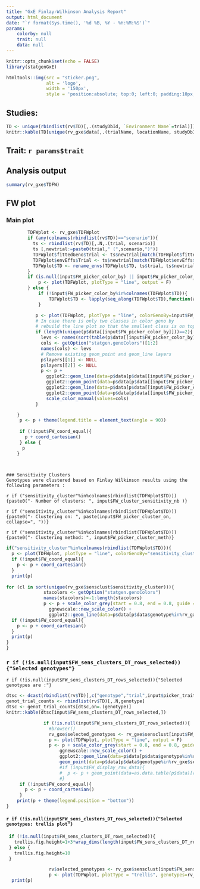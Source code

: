 ```yaml
---
title: "GxE Finlay-Wilkinson Analysis Report"
output: html_document
date: "`r format(Sys.time(), '%d %B, %Y - %H:%M:%S')`"
params: 
    colorby: null
    trait: null
    data: null
---
```


```r
knitr::opts_chunk$set(echo = FALSE)
library(statgenGxE)
```
```r
htmltools::img(src = "sticker.png", 
               alt = 'logo',
               width = '150px',
               style = 'position:absolute; top:0; left:0; padding:10px;')
```

## Studies:
```r
TD <- unique(rbindlist(rv$TD)[,.(studyDbId, `Environment Name`=trial)])
knitr::kable(TD[unique(rv_gxe$data[,.(trialName, locationName, studyDbId, studyName)])[studyDbId%in%input$picker_env], on=.(studyDbId)])
```

## Trait: `r params$trait`
## Analysis output
```r
summary(rv_gxe$TDFW)
```

## FW plot

### Main plot
```r
        TDFWplot <- rv_gxe$TDFWplot
        if (any(colnames(rbindlist(rv$TD))=="scenario")){
          ts <- rbindlist(rv$TD)[,.N,.(trial, scenario)]
          ts [,newtrial:=paste0(trial," (",scenario,")")]
          TDFWplot$fittedGeno$trial <- ts$newtrial[match(TDFWplot$fittedGeno$trial, ts$trial)]
          TDFWplot$envEffs$Trial <- ts$newtrial[match(TDFWplot$envEffs$Trial, ts$trial)]
          TDFWplot$TD <- rename_envs(TDFWplot$TD, ts$trial, ts$newtrial)
        }
        if (is.null(input$FW_picker_color_by) || input$FW_picker_color_by=="sensitivity clusters"  || input$FW_picker_color_by=="Nothing"){
            p <- plot(TDFWplot, plotType = "line", output = F)
        } else {
            if (!input$FW_picker_color_by%in%colnames(TDFWplot$TD)){
                TDFWplot$TD <- lapply(seq_along(TDFWplot$TD),function(a) data.table(TDFWplot$TD[[a]])[data.table(rv$TD[[a]])[,.SD, .SDcols=c("genotype",input$FW_picker_color_by)], on=.(genotype)])
            }

           p <- plot(TDFWplot, plotType = "line", colorGenoBy=input$FW_picker_color_by,output = F)
           # In case there is only two classes in color geno by
           # rebuild the line plot so that the smallest class is on top
           if (length(unique(p$data[[input$FW_picker_color_by]]))==2){
             levs <- names(sort(table(p$data[[input$FW_picker_color_by]])))
             cols <- getOption("statgen.genoColors")[1:2]
             names(cols) <- levs
             # Remove existing geom_point and geom_line layers
             p$layers[[1]] <- NULL
             p$layers[[2]] <- NULL
             p <- p + 
               ggplot2::geom_line(data=p$data[p$data[[input$FW_picker_color_by]]==levs[2],], aes(y = fitted, color=get(input$FW_picker_color_by)), size=0.5) +
               ggplot2::geom_point(data=p$data[p$data[[input$FW_picker_color_by]]==levs[2],], aes(y = fitted, color=get(input$FW_picker_color_by)), size=1) +
               ggplot2::geom_line(data=p$data[p$data[[input$FW_picker_color_by]]==levs[1],], aes(y = fitted, color=get(input$FW_picker_color_by)), size=2) +
               ggplot2::geom_point(data=p$data[p$data[[input$FW_picker_color_by]]==levs[1],], aes(y = fitted, color=get(input$FW_picker_color_by)), size=2) +
               scale_color_manual(values=cols)
           }

    }
     p <- p + theme(legend.title = element_text(angle = 90))
     
     if (!input$FW_coord_equal){
       p + coord_cartesian()
     } else {
      p
    }

    
```
<!-- Optional Sensitivity Clusters section -->

```asis
### Sensitivity Clusters
Genotypes were clustered based on Finlay Wilkinson results using the following parameters :
```

`r if ("sensitivity_cluster"%in%colnames(rbindlist(TDFWplot$TD))){paste0("- Number of clusters: ", input$FW_cluster_sensitivity_nb )}`

`r if ("sensitivity_cluster"%in%colnames(rbindlist(TDFWplot$TD))){paste0("- Clustering on: ", paste(input$FW_picker_cluster_on, collapse=", "))}`

`r if ("sensitivity_cluster"%in%colnames(rbindlist(TDFWplot$TD))){paste0("- Clustering method: ", input$FW_picker_cluster_meth)}`


```r
if("sensitivity_cluster"%in%colnames(rbindlist(TDFWplot$TD))){
  p <- plot(TDFWplot, plotType = "line", colorGenoBy="sensitivity_cluster", output=FALSE)
  if (!input$FW_coord_equal){
    p <- p + coord_cartesian()
  } 
  print(p)
          
for (cl in sort(unique(rv_gxe$sensclust$sensitivity_cluster))){
              stacolors <- getOption("statgen.genoColors")
              names(stacolors)<-1:length(stacolors)
              p <- p + scale_color_grey(start = 0.8, end = 0.8, guide = "none") + ggtitle(label = paste0("Sensitivity cluster ",cl)) +
                ggnewscale::new_scale_color() + 
                ggplot2::geom_line(data=p$data[p$data$genotype%in%rv_gxe$sensclust[sensitivity_cluster==cl, Genotype],], aes(y = fitted, color=sensitivity_cluster), size=1) + scale_color_manual(values = stacolors)
  if (!input$FW_coord_equal){
    p <- p + coord_cartesian()
  } 
  print(p)
}
}
```

<!-- Optional Selected genotypes section -->
### `r if (!is.null(input$FW_sens_clusters_DT_rows_selected)){"Selected genotypes"}`
`r if (!is.null(input$FW_sens_clusters_DT_rows_selected)){"Selected genotypes are :"}`

```r
dtsc <- dcast(rbindlist(rv$TD)[,c("genotype","trial",input$picker_trait), with = F],genotype~trial)[rv_gxe$sensclust, on=.(genotype=Genotype)][,-c("SE_GenMean","SE_Sens","MSdeviation")]
genot_trial_counts <- rbindlist(rv$TD)[,.N,genotype]
dtsc <- genot_trial_counts[dtsc,on=.(genotype)]
knitr::kable(dtsc[input$FW_sens_clusters_DT_rows_selected,])
```

```r
              if (!is.null(input$FW_sens_clusters_DT_rows_selected)){
                #browser()
                rv_gxe$selected_genotypes <- rv_gxe$sensclust[input$FW_sens_clusters_DT_rows_selected,]$Genotype
                p <- plot(TDFWplot, plotType = "line", output = F)
                p <- p + scale_color_grey(start = 0.8, end = 0.8, guide = "none") +
                    ggnewscale::new_scale_color() + 
                    ggplot2::geom_line(data=p$data[p$data$genotype%in%rv_gxe$selected_genotypes,], aes(y = fitted, color=genotype), size=2) + 
                    geom_point(data=p$data[p$data$genotype%in%rv_gxe$selected_genotypes,], aes(color=genotype), size=3) + theme(legend.position = "right")
                    #if (input$FW_display_raw_data){
                    #  p <- p + geom_point(data=as.data.table(p$data)[rbindlist(rv$TD)[genotype%in%rv_gxe$selected_genotypes,c("genotype", "trial" ,input$picker_trait), with=FALSE], on=.(genotype, trial)], aes(y=get(input$picker_trait), x=EnvMean, color=genotype), size=4, shape=1, stroke=2)
                    #}
     if (!input$FW_coord_equal){
       p <- p + coord_cartesian()
     } 
    print(p + theme(legend.position = "bottom"))
}
```

#### `r if (!is.null(input$FW_sens_clusters_DT_rows_selected)){"Selected genotypes: trellis plot"}`
```r
 if (!is.null(input$FW_sens_clusters_DT_rows_selected)){
   trellis.fig.height=1+3*wrap_dims(length(input$FW_sens_clusters_DT_rows_selected))[1]
 } else {
   trellis.fig.height=10
 }
```

```r
                rv$selected_genotypes <- rv_gxe$sensclust[input$FW_sens_clusters_DT_rows_selected,]$Genotype
                p <- plot(TDFWplot, plotType = "trellis", genotypes=rv_gxe$selected_genotypes, output=FALSE)
  print(p)
```


